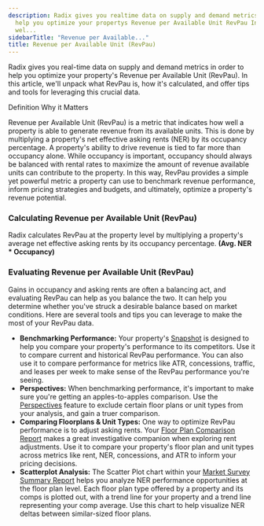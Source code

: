 ```yaml
---
description: Radix gives you realtime data on supply and demand metrics in order to
  help you optimize your propertys Revenue per Available Unit RevPau In this article
  wel...
sidebarTitle: "Revenue per Available..."
title: Revenue per Available Unit (RevPau)
---
```


Radix gives you real-time data on supply and demand metrics in order to help you optimize your property's Revenue per Available Unit (RevPau). In this article, we'll unpack what RevPau is, how it's calculated, and offer tips and tools for leveraging this crucial data. 




Definition Why it Matters

Revenue per Available Unit (RevPau) is a metric that indicates how well a property is able to generate revenue from its available units. This is done by multiplying a property's net effective asking rents (NER) by its occupancy percentage.
A property's ability to drive revenue is tied to far more than occupancy alone. While occupancy is important, occupancy should always be balanced with rental rates to maximize the amount of revenue available units can contribute to the property. In this way, RevPau provides a simple yet powerful metric a property can use to benchmark revenue performance, inform pricing strategies and budgets, and ultimately, optimize a property's revenue potential.

### Calculating Revenue per Available Unit (RevPau)


Radix calculates RevPau at the property level by multiplying a property's average net effective asking rents by its occupancy percentage. **(Avg. NER \* Occupancy)**


### Evaluating Revenue per Available Unit (RevPau)


Gains in occupancy and asking rents are often a balancing act, and evaluating RevPau can help as you balance the two. It can help you determine whether you've struck a desirable balance based on market conditions. Here are several tools and tips you can leverage to make the most of your RevPau data. 


* **Benchmarking Performance:** Your property's [Snapshot](kb://article/zendesk:radix:9060091043981) is designed to help you compare your property's performance to its competitors. Use it to compare current and historical RevPau performance. You can also use it to compare performance for metrics like ATR, concessions, traffic, and leases per week to make sense of the RevPau performance you're seeing.
* **Perspectives:** When benchmarking performance, it's important to make sure you're getting an apples-to-apples comparison. Use the [Perspectives](../evaluating-your-portfolio-s-performance/how-to-use-perspectives) feature to exclude certain floor plans or unit types from your analysis, and gain a truer comparison.
* **Comparing Floorplans & Unit Types:** One way to optimize RevPau performance is to adjust asking rents. Your [Floor Plan Comparison Report](../report-overviews/floor-plan-comparison-report-overview) makes a great investigative companion when exploring rent adjustments. Use it to compare your property's floor plan and unit types across metrics like rent, NER, concessions, and ATR to inform your pricing decisions.
* **Scatterplot Analysis:** The Scatter Plot chart within your [Market Survey Summary Report](../report-overviews/market-survey-summary-report-overview) helps you analyze NER performance opportunities at the floor plan level. Each floor plan type offered by a property and its comps is plotted out, with a trend line for your property and a trend line representing your comp average. Use this chart to help visualize NER deltas between similar-sized floor plans.